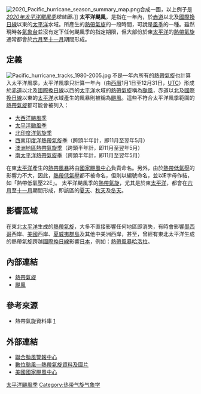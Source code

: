 {{Tropicalcyclone}}[[File:2020_Pacific_hurricane_season_summary_map.png|thumb]]合成一圖，以上例子是''[[2020年太平洋颶風季|2020年太平洋颶風季]]總結圖。'']]
'''太平洋颶風'''，是指在一年內，於[[赤道|赤道]]以北及[[國際換日線|國際換日線]]以東的[[太平洋|太平洋]]水域。所產生的[[熱帶氣旋|熱帶氣旋]]的一段時間，可說是[[風季|風季]]的一種。雖然現時各[[氣象台|氣象台]]並沒有定下任何颶風季的指定期限，但大部份於東[[太平洋|太平洋]]的[[熱帶氣旋|熱帶氣旋]]通常都會於[[6月|六月]]至[[11月|十一月]]期間形成。

==定義==
[[File:Pacific_hurricane_tracks_1980-2005.jpg|thumb]]
不是一年內所有的[[熱帶氣旋|熱帶氣旋]]也計算入太平洋風季，太平洋風季只計算一年內（由[[西曆|西曆]]1月1日至12月31日，[[UTC|UTC]]）形成於[[赤道|赤道]]以北及[[國際換日線|國際換日線]]以西的[[太平洋|太平洋]]水域的[[熱帶氣旋|熱帶氣旋]]稱為[[颱風|颱風]]，赤道以北及[[國際換日線|國際換日線]]以東的[[太平洋|太平洋]]水域產生的風暴則被稱為[[颶風|颶風]]。這些不符合太平洋風季範圍的[[熱帶氣旋|熱帶氣旋]]都可能會被列入：
*[[大西洋颶風季|大西洋颶風季]]
*[[太平洋颱風季|太平洋颱風季]]
*[[北印度洋氣旋季|北印度洋氣旋季]]
*[[西南印度洋熱帶氣旋季|西南印度洋熱帶氣旋季]]（跨頭半年計，即11月至翌年5月）
*[[澳洲地區熱帶氣旋季|澳洲地區熱帶氣旋季]]（跨頭半年計，即11月至翌年5月）
*[[南太平洋熱帶氣旋季|南太平洋熱帶氣旋季]]（跨頭半年計，即11月至翌年5月）

在東[[太平洋|太平洋]]產生的[[熱帶風暴|熱帶風暴]]將由[[國家颶風中心|國家颶風中心]]負責命名。另外，由於[[熱帶低氣壓|熱帶低氣壓]]的影響力不大，因此，[[熱帶低氣壓|熱帶低氣壓]]都不被命名，但則以編號命名，並以'''E'''字母作結，如「熱帶低氣壓22E」。
太平洋颶風季的[[熱帶氣旋|熱帶氣旋]]，尤其是於東[[太平洋|太平洋]]，都會在[[六月|六月]]至[[十一月|十一月]]期間形成，即該區的[[夏天|夏天]]、[[秋天|秋天]]及[[冬天|冬天]]。

==影響區域==
在東北[[太平洋|太平洋]]生成的[[熱帶氣旋|熱帶氣旋]]，大多不直接影響任何地區即消失，有時會影響[[墨西哥|墨西哥]]西岸、[[美國|美國]]西岸、[[夏威夷群島|夏威夷群島]]及其他中美洲西岸，甚至，曾經有東北太平洋生成的熱帶氣旋跨越[[國際換日線|國際換日線]]影響[[日本|日本]]，例如：[[熱帶風暴哈洛拉|熱帶風暴哈洛拉]]。

==內部連結==
{{Portal box|熱帶氣旋|天氣}}
*[[熱帶氣旋|熱帶氣旋]]
*[[颶風|颶風]]

==參考來源==
*熱帶氣旋資料庫 [https://web.archive.org/web/20100817164958/http://www.weather.unisys.com/hurricane/index.html]

==外部連結==
* [https://web.archive.org/web/20061205231621/http://metocph.nmci.navy.mil/jtwc.html 聯合颱風警報中心]
* [http://agora.ex.nii.ac.jp/digital-typhoon/index.html.en 數位颱風—熱帶氣旋資料及圖片]{{Wayback|url=http://agora.ex.nii.ac.jp/digital-typhoon/index.html.en |date=20151126060741 }}
* [http://www.nhc.noaa.gov/ 美國國家颶風中心]{{Wayback|url=http://www.nhc.noaa.gov/ |date=20110224065005 }}

[[Category:太平洋颶風季|]]
[[Category:热带气旋气象学|Category:热带气旋气象学]]